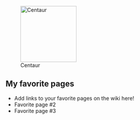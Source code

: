 [[File:97a971633bfdb283c0875257a70350d0.png|thumb|151px|Centaur]]

==My favorite pages==

* Add links to your favorite pages on the wiki here!
* Favorite page #2
* Favorite page #3